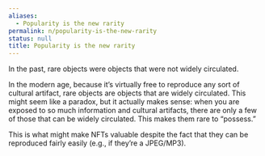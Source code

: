 ```yaml
---
aliases:
  - Popularity is the new rarity
permalink: n/popularity-is-the-new-rarity
status: null
title: Popularity is the new rarity
---
```

In the past, rare objects were objects that were not widely circulated.

In the modern age, because it’s virtually free to reproduce any sort of cultural artifact, rare objects are objects that are widely circulated. This might seem like a paradox, but it actually makes sense: when you are exposed to so much information and cultural artifacts, there are only a few of those that can be widely circulated. This makes them rare to “possess.”

This is what might make NFTs valuable despite the fact that they can be reproduced fairly easily (e.g., if they’re a JPEG/MP3).
